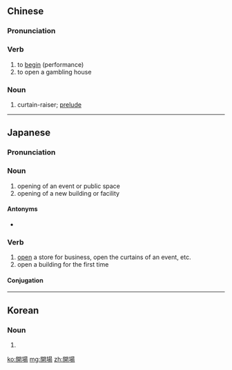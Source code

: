 {{also|开场}}
==Chinese==
{{zh-forms|s=开场}}

===Pronunciation===
{{zh-pron
|m=kāi場
|c=hoi1 coeng4
|h=pfs=khôi-chhòng
|mn=xm,qz,tw:khui-tiûⁿ/zz:khui-tiôⁿ
|cat=v,n
}}

===Verb===
{{zh-verb}}

# to [[begin]] (performance)
# to open a gambling house

===Noun===
{{zh-noun}}

# curtain-raiser; [[prelude]]
----
==Japanese==
{{ja-kanjitab|かい|じょう|yomi=o}}

===Pronunciation===
{{ja-pron|かいじょう|y=o}}

===Noun===
{{ja-noun|かいじょう|tr=intrans}}

# opening of an event or public space
# opening of a new building or facility

====Antonyms====
* {{ja-r|閉場|へいじょう}}

===Verb===
{{ja-verb-suru|かいじょう|tr=intrans}}

#[[open]] a store for business, open the curtains of an event, etc.
# open a building for the first time

====Conjugation====
{{ja-suru|かいじょう}}

----

==Korean==
{{ko-hanjatab}}

===Noun===
{{ko-noun|hj|hangeul=개장}}

# {{hanja form of|개장|}}

[[ko:開場]]
[[mg:開場]]
[[zh:開場]]